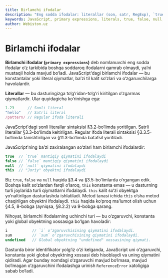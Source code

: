 ```yaml
---
title: Birlamchi ifodalar
description: "Eng sodda ifodalar: literallar (son, satr, RegExp), `true`/`false`, `null`, `this`, identifikatorlar va global havolalar."
keywords: JavaScript, primary expressions, literals, true, false, null, this, identifier, reference
author: Webiston.uz
---
```


# Birlamchi ifodalar

**Birlamchi ifodalar (`primary expressions`)** deb nomlanuvchi eng sodda ifodalar o‘z tarkibida boshqa soddaroq ifodalarni qamrab olmaydi, ya’ni mustaqil holda mavjud bo‘ladi. JavaScript'dagi birlamchi ifodalar — bu konstantalar yoki literal qiymatlar, ba’zi til kalit so‘zlari va o‘zgaruvchilarga havolalardir.

**Literallar** — bu dasturingizga to‘g‘ridan-to‘g‘ri kiritilgan o‘zgarmas qiymatlardir. Ular quyidagicha ko‘rinishga ega:

``` js
1.23      // Sonli literal
"hello"   // Satrli literal
/pattern/ // Regular ifoda literali
```

JavaScript'dagi sonli literallar sintaksisi §3.2-bo‘limda yoritilgan. Satrli literallar §3.3-bo‘limda keltirilgan. Regular ifoda literali sintaksisi §3.3.5-bo‘limda tanishtirilgan va §11.3-bo‘limda batafsil yoritiladi.

JavaScript'ning ba’zi zaxiralangan so‘zlari ham birlamchi ifodalardir:

``` js
true  // `true` mantiqiy qiymatini ifodalaydi
false // `false` mantiqiy qiymatini ifodalaydi
null  // `null` qiymatini ifodalaydi
this  // "Joriy" obyektni ifodalaydi
```

Biz `true`, `false` va `null` haqida §3.4 va §3.5-bo‘limlarda o‘rgangan edik. Boshqa kalit so‘zlardan farqli o‘laroq, `this` konstanta emas — u dasturning turli joylarida turli qiymatlarni ifodalaydi. `this` kalit so‘zi obyektga yo‘naltirilgan dasturlashda ishlatiladi. Metod tanasi ichida `this` o‘sha metod chaqirilgan obyektni ifodalaydi. `this` haqida ko‘proq ma’lumot olish uchun §4.5, 8-bobga (ayniqsa, §8.2.2) va 9-bobga qarang.

Nihoyat, birlamchi ifodalarning uchinchi turi — bu o‘zgaruvchi, konstanta yoki global obyektning xossasiga bo‘lgan havoladir:

``` js
i           // `i` o‘zgaruvchisining qiymatini ifodalaydi.
sum         // `sum` o‘zgaruvchisining qiymatini ifodalaydi.
undefined   // Global obyektning "undefined" xossasining qiymati.
```

Dasturda biror identifikator yolg‘iz o‘zi kelganda, JavaScript uni o‘zgaruvchi, konstanta yoki global obyektning xossasi deb hisoblaydi va uning qiymatini qidiradi. Agar bunday nomdagi o‘zgaruvchi mavjud bo‘lmasa, mavjud bo‘lmagan o‘zgaruvchini ifodalashga urinish `ReferenceError` xatoligiga sabab bo‘ladi.